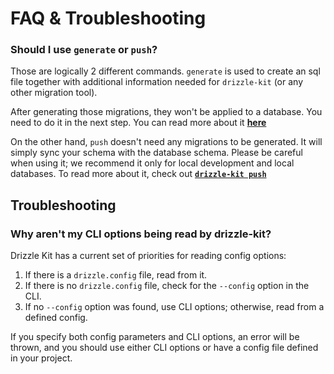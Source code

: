 
# FAQ & Troubleshooting

### **Should I use `generate` or `push`?**

Those are logically 2 different commands. `generate` is used to create an sql file together with additional
information needed for `drizzle-kit` (or any other migration tool).

After generating those migrations, they won't be applied to a database. 
You need to do it in the next step. You can read more about it **[here](/kit-docs/faq#how-do-i-apply-migrations-generated-by-drizzle-kit)**

On the other hand, `push` doesn't need any migrations to be generated. It will
simply sync your schema with the database schema. Please be careful when using it;
we recommend it only for local development and local databases. To read more about it, check out **[`drizzle-kit push`](/kit-docs/overview#prototyping-with-db-push)**


## Troubleshooting

### **Why aren't my CLI options being read by drizzle-kit?**

Drizzle Kit has a current set of priorities for reading config options:

1. If there is a `drizzle.config` file, read from it.
2. If there is no `drizzle.config` file, check for the `--config` option in the CLI.
3. If no `--config` option was found, use CLI options; otherwise, read from a defined config.

If you specify both config parameters and CLI options, an error will be thrown, and you should use 
either CLI options or have a config file defined in your project.